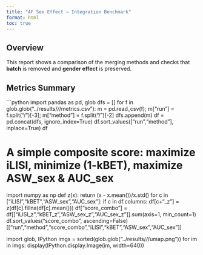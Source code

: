 ```yaml
---
title: "AF Sex Effect – Integration Benchmark"
format: html
toc: true
---
```


## Overview
This report shows a comparison of the merging methods and checks that **batch** is removed and **gender effect** is preserved.

## Metrics Summary
```python
import pandas as pd, glob
dfs = []
for f in glob.glob("../results/*/*/metrics.csv"):
    m = pd.read_csv(f); m["run"] = f.split("/")[-3]; m["method"] = f.split("/")[-2]
    dfs.append(m)
df = pd.concat(dfs, ignore_index=True)
df.sort_values(["run","method"], inplace=True)
df

# A simple composite score: maximize iLISI, minimize (1-kBET), maximize ASW_sex & AUC_sex
import numpy as np
def z(x): return (x - x.mean())/x.std()
for c in ["iLISI","kBET","ASW_sex","AUC_sex"]:
    if c in df.columns: df[c+"_z"] = z(df[c].fillna(df[c].mean()))
df["score_combo"] = df[["iLISI_z","kBET_z","ASW_sex_z","AUC_sex_z"]].sum(axis=1, min_count=1)
df.sort_values("score_combo", ascending=False)[["run","method","score_combo","iLISI","kBET","ASW_sex","AUC_sex"]]

import glob, IPython
imgs = sorted(glob.glob("../results/*/*/umap.png"))
for im in imgs:
    display(IPython.display.Image(im, width=640))
